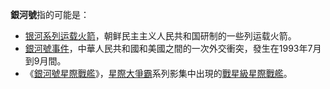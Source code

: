 '''銀河號'''指的可能是：

* [[银河系列运载火箭|银河系列运载火箭]]，朝鲜民主主义人民共和国研制的一些列运载火箭。
* [[銀河號事件|銀河號事件]]，中華人民共和國和美國之間的一次外交衝突，發生在1993年7月到9月間。
* 《[[銀河號星際戰艦|銀河號星際戰艦]]》，[[星際大爭霸|星際大爭霸]]系列影集中出現的[[戰星級星際戰艦|戰星級星際戰艦]]。

{{disambig|cat=三字消歧義}}